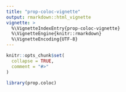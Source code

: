 ```yaml
---
title: "prop-coloc-vignette"
output: rmarkdown::html_vignette
vignette: >
  %\VignetteIndexEntry{prop-coloc-vignette}
  %\VignetteEngine{knitr::rmarkdown}
  %\VignetteEncoding{UTF-8}
---
```


```r
knitr::opts_chunk$set(
  collapse = TRUE,
  comment = "#>"
)
```

```r
library(prop.coloc)
```
